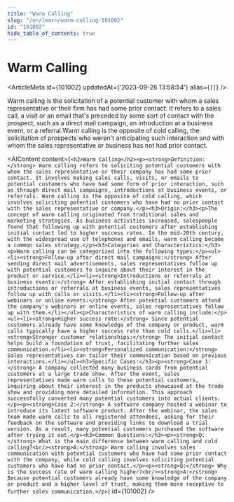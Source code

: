 ```yaml
---
title: "Warm Calling"
slug: "/en/learn/warm-calling-101002"
id: "101002"
hide_table_of_contents: true
---
```



# Warm Calling

<ArticleMeta id={101002} updatedAt={'2023-09-26 13:58:54'} alias={`[]`} />
<div className='border-solid border-b border-t-0 my-4 border-[var(--ifm-color-gray-300)]' />

Warm calling is the solicitation of a potential customer with whom a sales representative or their firm has had some prior contact. It refers to a sales call, a visit or an email that's preceded by some sort of contact with the prospect, such as a direct mail campaign, an introduction at a business event, or a referral.Warm calling is the opposite of cold calling, the solicitation of prospects who weren't anticipating such interaction and with whom the sales representative or business has not had prior contact.

<AIContent content={`<h2>Warm Calling</h2><p><strong>Definition:</strong> Warm calling refers to soliciting potential customers with whom the sales representative or their company has had some prior contact. It involves making sales calls, visits, or emails to potential customers who have had some form of prior interaction, such as through direct mail campaigns, introductions at business events, or referrals. Warm calling is the opposite of cold calling, which involves soliciting potential customers who have had no prior contact with the sales representative or company.</p><h3>Origin:</h3><p>The concept of warm calling originated from traditional sales and marketing strategies. As business activities increased, salespeople found that following up with potential customers after establishing initial contact led to higher success rates. In the mid-20th century, with the widespread use of telephones and emails, warm calling became a common sales strategy.</p><h3>Categories and Characteristics:</h3><p>Warm calling can be categorized into the following types:</p><ul><li><strong>Follow-up after direct mail campaigns:</strong> After sending direct mail advertisements, sales representatives follow up with potential customers to inquire about their interest in the product or service.</li><li><strong>Introductions or referrals at business events:</strong> After establishing initial contact through introductions or referrals at business events, sales representatives follow up with calls or visits.</li><li><strong>Follow-up after webinars or online events:</strong> After potential customers attend the company's webinars or online events, sales representatives follow up with them.</li></ul><p>Characteristics of warm calling include:</p><ul><li><strong>Higher success rate:</strong> Since potential customers already have some knowledge of the company or product, warm calls typically have a higher success rate than cold calls.</li><li><strong>Stronger customer relationships:</strong> The initial contact helps build a foundation of trust, facilitating further sales communication.</li><li><strong>Personalized communication:</strong> Sales representatives can tailor their communication based on previous interactions.</li></ul><h3>Specific Cases:</h3><p><strong>Case 1:</strong> A company collected many business cards from potential customers at a large trade show. After the event, sales representatives made warm calls to these potential customers, inquiring about their interest in the products showcased at the trade show and providing more detailed information. This approach successfully converted many potential customers into actual clients.</p><p><strong>Case 2:</strong> A software company hosted a webinar to introduce its latest software product. After the webinar, the sales team made warm calls to all registered attendees, asking for their feedback on the software and providing links to download a trial version. As a result, many potential customers purchased the software after trying it out.</p><h3>Common Questions:</h3><p><strong>Q:</strong> What is the main difference between warm calling and cold calling?<br/><strong>A:</strong> Warm calling involves sales communication with potential customers who have had some prior contact with the company, while cold calling involves soliciting potential customers who have had no prior contact.</p><p><strong>Q:</strong> Why is the success rate of warm calling higher?<br/><strong>A:</strong> Because potential customers already have some knowledge of the company or product and a higher level of trust, making them more receptive to further sales communication.</p>`} id={101002} />

